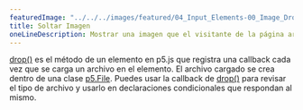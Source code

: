 ```yaml
---
featuredImage: "../../../images/featured/04_Input_Elements-00_Image_Drop-thumbnail.png"
title: Soltar Imagen
oneLineDescription: Mostrar una imagen que el visitante de la página arrastró y soltó."
---
```


<a href="https://p5js.org/reference/#/p5.Element/drop" target="_blank">drop()</a>
es el método de un elemento en p5.js que registra una callback cada vez que se
carga un archivo en el elemento. El archivo cargado se crea dentro de una clase
<a href="https://p5js.org/reference/#/p5.File" target="_blank">p5.File</a>.
Puedes usar la callback de
<a href="https://p5js.org/reference/#/p5.Element/drop" target="_blank">drop()</a>
para revisar el tipo de archivo y usarlo en declaraciones condicionales
que respondan al mismo.
